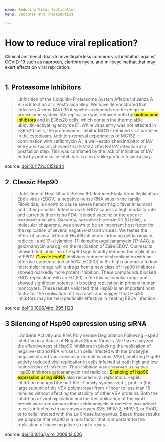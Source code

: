 ```yaml
---
name: Reducing Viral Replication
menu: Vaccines and Therapeutics

---
```



# How to reduce viral replication?
Clinical and bench trials to investigate less common viral inhibitors against COVID-19 such as naproxen, clarithromycin, and minocyclinethat that may exert effects on viral replication.

***
## 1. Proteasome Inhibitors

> ..Inhibition of the Ubiquitin-Proteasome System Affects Influenza A Virus Infection at a Postfusion Step. We have demonstrated that influenza A virus (IAV) RNA synthesis depends on the ubiquitin-proteasome system. IAV replication was reduced both by <mark>proteasome inhibitors</mark> and in E36ts20 cells, which contain the thermolabile ubiquitin-activating enzyme E1. While virus entry was not affected in E36ts20 cells, the proteasome inhibitor MG132 retained viral particles in the cytoplasm. Addition-removal experiments of MG132 in combination with bafilomycin A1, a well-established inhibitor of IAV entry and fusion, showed that MG132 affected IAV infection at a postfusion step. This was confirmed by the lack of inhibition of IAV entry by proteasome inhibitors in a virus-like particle fusion assay..

source: [doi:10.1172/JCI58644](http://doi.org/10.1172/JCI58644)

## 2. Classic Hsp90
> ..Inhibition of Heat-Shock Protein 90 Reduces Ebola Virus Replication. Ebola virus (EBOV), a negative-sense RNA virus in the family Filoviridae, is known to cause severe hemorrhagic fever in humans and other primates. Infection with EBOV causes a high mortality rate and currently there is no FDA-licensed vaccine or therapeutic treatment available. Recently, heat-shock protein 90 (Hsp90), a molecular chaperone, was shown to be an important host factor for the replication of several negative-strand viruses. We tested the effect of several different Hsp90 inhibitors including geldanamycin, radicicol, and 17-allylamino-17-demethoxygeldanamycin (17-AAG; a geldanamycin analog) on the replication of Zaire EBOV. Our results showed that inhibition of Hsp90 significantly reduced the replication of EBOV. <mark>Classic Hsp90</mark> inhibitors reduced viral replication with an effective concentration at 50% (EC(50)) in the high nanomolar to low micromolar range, while drugs from a new class of Hsp90 inhibitors showed markedly more potent inhibition. These compounds blocked EBOV replication with an EC(50) in the low nanomolar range and showed significant potency in blocking replication in primary human monocytes. These results validated that Hsp90 is an important host factor for the replication of filoviruses and suggest that Hsp90 inhibitors may be therapeutically effective in treating EBOV infection..

source: [doi:10.1006/viro.1995.1123](http://doi.org/10.1006/viro.1995.1123)


## 3 Silencing of Hsp90 expression using siRNA

> ..Antiviral Activity and RNA Polymerase Degradation Following Hsp90 Inhibition in a Range of Negative Strand Viruses. We have analyzed the effectiveness of Hsp90 inhibitors in blocking the replication of negative-strand RNA viruses. In cells infected with the prototype negative strand virus vesicular stomatitis virus (VSV), inhibiting Hsp90 activity reduced viral replication in cells infected at both high and low multiplicities of infection. This inhibition was observed using two Hsp90 inhibitors geldanamycin and radicicol. <mark>Silencing of Hsp90 expression using siRNA</mark> also reduced viral replication. Hsp90 inhibition changed the half-life of newly synthesized L protein (the large subunit of the VSV polymerase) from >1 hour to less than 15 minutes without affecting the stability of other VSV proteins. Both the inhibition of viral replication and the destabilization of the viral L protein were seen when either geldanamycin or radicicol was added to cells infected with paramyxoviruses SV5, HPIV-2, HPIV-3, or SV41, or to cells infected with the La Crosse bunyavirus. Based these results we propose that Hsp90 is a host factor that is important for the replication of many negative strand viruses..

source: [doi:10.1016/j.virol.2006.12.026](10.1016/j.virol.2006.12.026)